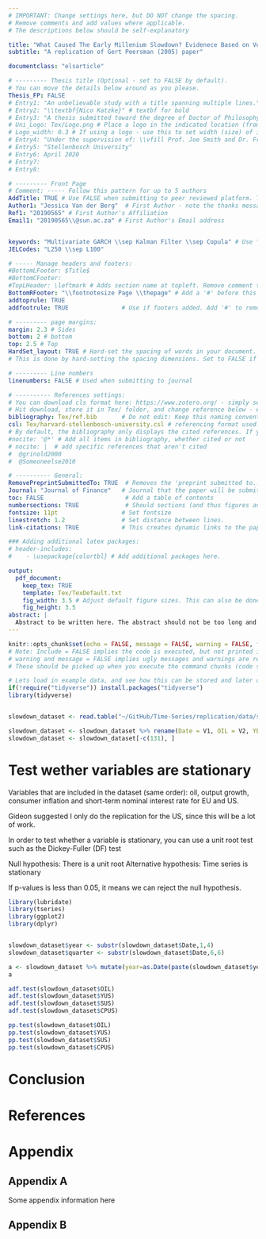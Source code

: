 ```yaml
---
# IMPORTANT: Change settings here, but DO NOT change the spacing.
# Remove comments and add values where applicable.
# The descriptions below should be self-explanatory

title: "What Caused The Early Millenium Slowdown? Evidenece Based on Vector Autoregressions"
subtitle: "A replication of Gert Peersman (2005) paper"

documentclass: "elsarticle"

# --------- Thesis title (Optional - set to FALSE by default).
# You can move the details below around as you please.
Thesis_FP: FALSE
# Entry1: "An unbelievable study with a title spanning multiple lines."
# Entry2: "\\textbf{Nico Katzke}" # textbf for bold
# Entry3: "A thesis submitted toward the degree of Doctor of Philosophy"
# Uni_Logo: Tex/Logo.png # Place a logo in the indicated location (from your root, e.g. defaults to ~/Tex/Logo.png) and uncomment this line. Leave uncommented for no image
# Logo_width: 0.3 # If using a logo - use this to set width (size) of image
# Entry4: "Under the supervision of: \\vfill Prof. Joe Smith and Dr. Frank Smith"
# Entry5: "Stellenbosch University"
# Entry6: April 2020
# Entry7:
# Entry8:

# --------- Front Page
# Comment: ----- Follow this pattern for up to 5 authors
AddTitle: TRUE # Use FALSE when submitting to peer reviewed platform. This will remove author names.
Author1: "Jessica Van der Berg"  # First Author - note the thanks message displayed as an italic footnote of first page.
Ref1: "20190565" # First Author's Affiliation
Email1: "20190565\\@sun.ac.za" # First Author's Email address


keywords: "Multivariate GARCH \\sep Kalman Filter \\sep Copula" # Use \\sep to separate
JELCodes: "L250 \\sep L100"

# ----- Manage headers and footers:
#BottomLFooter: $Title$
#BottomCFooter:
#TopLHeader: \leftmark # Adds section name at topleft. Remove comment to add it.
BottomRFooter: "\\footnotesize Page \\thepage" # Add a '#' before this line to remove footer.
addtoprule: TRUE
addfootrule: TRUE               # Use if footers added. Add '#' to remove line.

# --------- page margins:
margin: 2.3 # Sides
bottom: 2 # bottom
top: 2.5 # Top
HardSet_layout: TRUE # Hard-set the spacing of words in your document. This will stop LaTeX squashing text to fit on pages, e.g.
# This is done by hard-setting the spacing dimensions. Set to FALSE if you want LaTeX to optimize this for your paper.

# --------- Line numbers
linenumbers: FALSE # Used when submitting to journal

# ---------- References settings:
# You can download cls format here: https://www.zotero.org/ - simply search for your institution. You can also edit and save cls formats here: https://editor.citationstyles.org/about/
# Hit download, store it in Tex/ folder, and change reference below - easy.
bibliography: Tex/ref.bib       # Do not edit: Keep this naming convention and location.
csl: Tex/harvard-stellenbosch-university.csl # referencing format used.
# By default, the bibliography only displays the cited references. If you want to change this, you can comment out one of the following:
#nocite: '@*' # Add all items in bibliography, whether cited or not
# nocite: |  # add specific references that aren't cited
#  @grinold2000
#  @Someoneelse2010

# ---------- General:
RemovePreprintSubmittedTo: TRUE  # Removes the 'preprint submitted to...' at bottom of titlepage
Journal: "Journal of Finance"   # Journal that the paper will be submitting to, if RemovePreprintSubmittedTo is set to TRUE.
toc: FALSE                       # Add a table of contents
numbersections: TRUE             # Should sections (and thus figures and tables) be numbered?
fontsize: 11pt                  # Set fontsize
linestretch: 1.2                # Set distance between lines.
link-citations: TRUE            # This creates dynamic links to the papers in reference list.

### Adding additional latex packages:
# header-includes:
#    - \usepackage{colortbl} # Add additional packages here.

output:
  pdf_document:
    keep_tex: TRUE
    template: Tex/TexDefault.txt
    fig_width: 3.5 # Adjust default figure sizes. This can also be done in the chunks of the text.
    fig_height: 3.5
abstract: |
  Abstract to be written here. The abstract should not be too long and should provide the reader with a good understanding what you are writing about. Academic papers are not like novels where you keep the reader in suspense. To be effective in getting others to read your paper, be as open and concise about your findings here as possible. Ideally, upon reading your abstract, the reader should feel he / she must read your paper in entirety.
---
```


<!-- First: Set your default preferences for chunk options: -->

<!-- If you want a chunk's code to be printed, set echo = TRUE. message = FALSE stops R printing ugly package loading details in your final paper too. I also suggest setting warning = FALSE and checking for warnings in R, else you might find ugly warnings in your paper. -->

```r
knitr::opts_chunk$set(echo = FALSE, message = FALSE, warning = FALSE, fig.width = 6, fig.height = 5, fig.pos="H", fig.pos = 'H')
# Note: Include = FALSE implies the code is executed, but not printed in your pdf.
# warning and message = FALSE implies ugly messages and warnings are removed from your pdf.
# These should be picked up when you execute the command chunks (code sections below) in your rmd, not printed in your paper!

# Lets load in example data, and see how this can be stored and later called from your 'data' folder.
if(!require("tidyverse")) install.packages("tidyverse")
library(tidyverse)


slowdown_dataset <- read.table("~/GitHub/Time-Series/replication/data/slowdown_dataset.txt", quote="\"", comment.char="")

slowdown_dataset <- slowdown_dataset %>% rename(Date = V1, OIL = V2, YEMU = V3, CPEMU = V4, SEMU = V5, YUS= V6, CPUS = V7, SUS = V8) 
slowdown_dataset <- slowdown_dataset[-c(131), ] 

```


<!-- ############################## -->
<!-- # Start Writing here: -->
<!-- ############################## -->

# Test wether variables are stationary \label{stationary}
 
Variables that are included in the dataset (same order): oil, output growth, consumer inflation and short-term nominal interest rate for EU and US. 

Gideon suggested I only do the replication for the US, since this will be a lot of work. 


In order to test whether a variable is stationary, you can use a unit root test such as the Dickey-Fuller (DF) test

Null hypothesis: There is a unit root 
Alternative hypothesis: Time series is stationary 

If p-values is less than 0.05, it means we can reject the null hypothesis. 

```r

library(lubridate)
library(tseries)
library(ggplot2)
library(dplyr)


slowdown_dataset$year <- substr(slowdown_dataset$Date,1,4)
slowdown_dataset$quarter <- substr(slowdown_dataset$Date,6,6)

a <- slowdown_dataset %>% mutate(year=as.Date(paste(slowdown_dataset$year,"-01-01",sep=""))) %>% filter(quarter==1) %>%  select(year, SUS) %>% group_by(year) %>% ggplot() + geom_point(aes(x=year, y=SUS, fill=SUS)) + theme(legend.position = "none")
a

adf.test(slowdown_dataset$OIL)
adf.test(slowdown_dataset$YUS)
adf.test(slowdown_dataset$SUS)
adf.test(slowdown_dataset$CPUS)

pp.test(slowdown_dataset$OIL)
pp.test(slowdown_dataset$YUS)
pp.test(slowdown_dataset$SUS)
pp.test(slowdown_dataset$CPUS)
```


# Conclusion


\newpage

# References {-}

<div id="refs"></div>


# Appendix {-}

## Appendix A {-}

Some appendix information here

## Appendix B {-}

